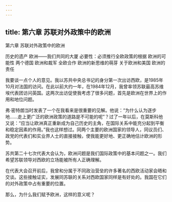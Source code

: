 ```yaml
---
---
---
```

title: 第六章 苏联对外政策中的欧洲
---


第六章 苏联对外政策中的欧洲


历史的遗产
欧洲——我们共同的大厦
必要性：必须推行全欧政策的根据
欧洲的可能性
两个德国
欧洲和裁军
全欧合作
欧洲的新思维的萌芽
关于欧洲和美国
欧洲的责任



我要谈一点个人的意见。我以苏共中央总书记的身分第一次出访西欧，是1985年10月对法国的访问。在此以前大约一年，在1984年12月，我曾率领苏联最高苏维埃代表团访问英国。这两次出访促使我考虑了很多问题，首先是欧洲在世界上的作用和地位问题。

弗·密特朗当时发表了一个在我看来是很重要的见解。他说：“为什么认为逐步地……走上更广泛的欧洲政策的道路是不可能的呢”？过了一年以后，在莫斯科他又说：“应当让欧洲真正重新成为自己历史的主角，在国际关系中能充分起到平衡和稳定因素的作用。”我也这样想过。同两个主要的欧洲国家的领导人，同议员们、政党的代表们和实业界人士的直接接触，使我能更好地、更正确地估计欧洲的形势。

苏共第二十七次代表大会认为，欧洲问题是我们国际政策中的基本问题之一。我们希望苏联领导对西欧的立场能被所有人正确理解。

在代表大会召开前后，我曾和分属于不同政治营垒的许多著名的西欧活动家会晤和交谈。这些接触证实，发展同苏联的关系对西欧国家同样是有好处的。我国在它们的对外政策中占有重要的位置。

那么，为什么我们赋予欧洲，这样的意义呢？
